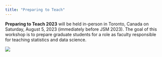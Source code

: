 ```yaml
---
title: "Preparing to Teach"
---
```


**Preparing to Teach 2023** will be held in-person in Toronto, Canada on Saturday, August 5, 2023 (immediately before JSM 2023).
The goal of this workshop is to prepare graduate students for a role as faculty responsible for teaching statistics and data science.

![](images/toronto.jpg)

